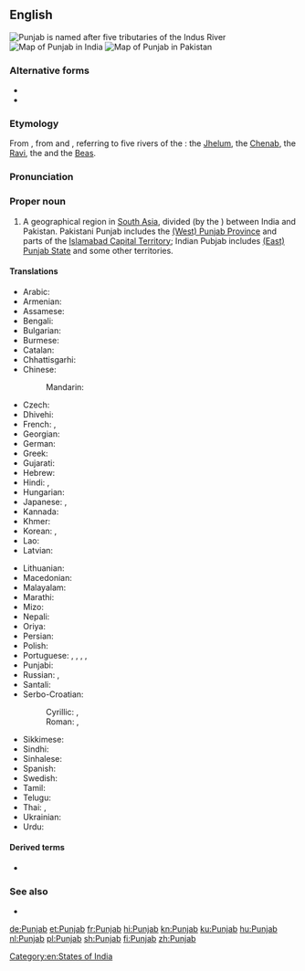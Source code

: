==English==
{{wikipedia|Punjab region}}
[[File:Indus_river.svg|thumb|Punjab is named after five tributaries of the Indus River]]
[[Image:Punjab in India (disputed hatched).svg|thumb|Map of Punjab in India]]
[[Image:Punjab in Pakistan (claims hatched).svg|thumb|Map of Punjab in Pakistan]]

===Alternative forms===
* {{l|en|Panjab}}
* {{l|en|Panjaub}}

===Etymology===
From {{etyl|fa|en}} {{m|fa|sc=fa-Arab|پنجاب||[Land of] the Five Rivers|tr=panj-âb}}, from {{m|fa|sc=fa-Arab|پنج|tr=panj||five}} and {{m|fa|sc=fa-Arab|آب||tr=âb|water}}, referring to five rivers of the {{w|Punjab region}}: the [[w:Jhelum River|Jhelum]], the [[w:Chenab River|Chenab]], the [[w:Ravi River|Ravi]], the {{w|Sutlej}} and the [[w:Beas River|Beas]].
{{rfe|lang=en|Directly from Farsi into English and definitely not via Panjabi?}}
===Pronunciation===
{{IPA|/pʌnˈdʒɑːb/|lang=en}}
===Proper noun===
{{en-proper noun}}

# A geographical region in [[South Asia]], divided (by the {{w|Radcliffe Line}}) between India and Pakistan. Pakistani Punjab includes the [[West Punjab|(West) Punjab Province]] and parts of the [[Islamabad Capital Territory]]; Indian Pubjab includes [[East Punjab|(East) Punjab State]] and some other territories.

====Translations====
{{trans-top|geographical region in South Asia}}
* Arabic: {{t|ar|اَلْبَنْجَاب|m}}
* Armenian: {{t|hy|Փենջաբ|sc=Armn}}
* Assamese: {{t-needed|as}}
* Bengali: {{t|bn|পাঞ্জাব|tr=Panjab|sc=Beng}}
* Bulgarian: {{t|bg|Пенджаб|sc=Cyrl}}
* Burmese: {{t|my|ပန်ဂျပ်|sc=Mymr}}
* Catalan: {{t|ca|Panjab}}
* Chhattisgarhi: {{t-needed|hne}}
* Chinese:
*: Mandarin: {{t+|cmn|旁遮普邦|tr=Pángzhēpǔ-bāng|sc=Hani}}
* Czech: {{t|cs|Paňdžáb|m}}
* Dhivehi: {{t|dv|ޕަންޖާބު|sc=Thaa}}
* French: {{t+|fr|Penjab|m}}, {{t|fr|Pendjab|m}}
* Georgian: {{t|ka|პენჯაბი|sc=Geor}}
* German: {{t|de|Pandjab}}
* Greek: {{t+|el|Παντζάμπ|sc=Grek}}
* Gujarati: {{t|gu|પંજાબ|tr=Pãjāb|sc=Gujr}}
* Hebrew: {{t|he|פנג'אב}}
* Hindi: {{t+|hi|पंजाब|tr=pãjāb}}, {{t+|hi|पञ्जाब|tr=panjāb}}
* Hungarian: {{t+|hu|Pandzsáb}}
* Japanese: {{t|ja|パンジャーブ州|tr=Panjābu-shū}}, {{t|ja|パンジャーブ|tr=Panjābu}}
* Kannada: {{t|kn|ಪಂಜಾಬ್|tr=pan̄jāb|sc=Knda}}
* Khmer: {{t|km|​រដ្ឋ​ភុ​ន​ចាប|tr=roat pʰuncaap|sc=Khmr}}
* Korean: {{t|ko|펀자브|tr=Peonjabeu|sc=Hang}}, {{t|ko|펀자브 주|tr=Peonjabeu ju|sc=Hang}}
* Lao: {{t-needed|lo}}
* Latvian: {{t|lv|Pendžāba}}
{{trans-mid}}
* Lithuanian: {{t|lt|Pandžabas|m}}
* Macedonian: {{t|mk|Пенџаб|m|tr=Péndžab}}
* Malayalam: {{t+|ml|പഞ്ചാബ്|tr=Pañcāb|sc=Mlym}}
* Marathi: {{t|mr|पंजाब|tr=paṃjāba|sc=Deva}}
* Mizo: {{t-needed|lus}}
* Nepali: {{t-needed|ne}}
* Oriya: {{t|or|ପଞ୍ଜାବ|tr=Pôñjābô|sc=Orya}}
* Persian: {{t|fa|پنجاب|tr=Panjâb|sc=fa-Arab}}
* Polish: {{t+|pl|Pendżab|m}}
* Portuguese: {{t|pt|Pendjab|m}}, {{t|pt|Panjabe|m}}, {{t|pt|Panjab|m}}, {{t|pt|Punjabe|m}}, {{t|pt|Penjabe|m}}
* Punjabi: {{t+|pa|ਪੰਜਾਬ|tr=Pãjāb|sc=Guru}}
* Russian: {{t|ru|Панджа́б|m}}, {{t+|ru|Пенджа́б|m}}
* Santali: {{t-needed|sat}}
* Serbo-Croatian:
*: Cyrillic: {{t|sh|Панџаб|m}}, {{t|sh|Пенџаб|m}}
*: Roman: {{t|sh|Pandžab|m}}, {{t|sh|Pendžab|m}}
* Sikkimese: {{t-needed|sip}}
* Sindhi: {{t-needed|sd}}
* Sinhalese: {{t-needed|si}}
* Spanish: {{t|es|Penjab|m}}
* Swedish: {{t|sv|Punjab}}
* Tamil: {{t|ta|பஞ்சாப்|tr=Pañčāp}}
* Telugu: {{t+|te|పంజాబ్|sc=Telu}}
* Thai: {{t|th|รัฐปัญจาบ|tr=rát bpan-jàap}}, {{t|th|ปัญจาบ|tr=bpan-jàap}}
* Ukrainian: {{t|uk|Пенджаб|sc=Cyrl}}
* Urdu: {{t|ur|پنجاب|tr=panjāb}}
{{trans-bottom}}

====Derived terms====
* {{l|en|Punjabi}}

===See also===
* {{list:states of India/en}}

[[Category:en:States of India]]

[[de:Punjab]]
[[et:Punjab]]
[[fr:Punjab]]
[[hi:Punjab]]
[[kn:Punjab]]
[[ku:Punjab]]
[[hu:Punjab]]
[[nl:Punjab]]
[[pl:Punjab]]
[[sh:Punjab]]
[[fi:Punjab]]
[[zh:Punjab]]